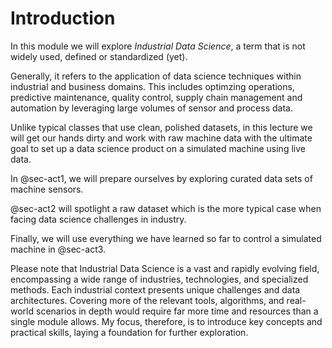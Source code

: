 # Introduction

In this module we will explore _Industrial Data Science_, a term that is not widely used, defined or standardized (yet).

Generally, it refers to the application of data science techniques within industrial and business domains.
This includes optimzing operations, predictive maintenance, quality control, supply chain management and automation by leveraging large volumes of sensor and process data.

Unlike typical classes that use clean, polished datasets, in this lecture we will get our hands dirty and work with raw machine data with the ultimate goal to set up a data science product on a simulated machine using live data.

In @sec-act1, we will prepare ourselves by exploring curated data sets of machine sensors.

@sec-act2 will spotlight a raw dataset which is the more typical case when facing data science challenges in industry.

Finally, we will use everything we have learned so far to control a simulated machine in @sec-act3.

Please note that Industrial Data Science is a vast and rapidly evolving field, encompassing a wide range of industries, technologies, and specialized methods. Each industrial context presents unique challenges and data architectures.
Covering more of the relevant tools, algorithms, and real-world scenarios in depth would require far more time and resources than a single module allows.
My focus, therefore, is to introduce key concepts and practical skills, laying a foundation 
for further exploration.
